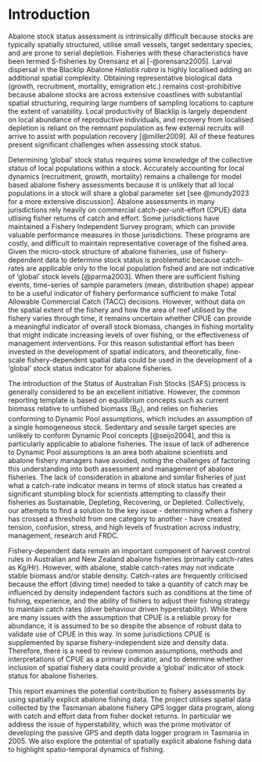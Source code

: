 # Introduction {#sec-intro .unnumbered}

Abalone stock status assessment is intrinsically difficult because stocks are typically spatially structured, utilise small vessels, target sedentary species, and are prone to serial depletion. Fisheries with these characteristics have been termed S-fisheries by Orensanz et al [-@orensanz2005]. Larval dispersal in the Blacklip Abalone *Haliotis rubra* is highly localised adding an additional spatial complexity. Obtaining representative biological data (growth, recruitment, mortality, emigration etc.) remains cost-prohibitive because abalone stocks are across extensive coastlines with substantial spatial structuring, requiring large numbers of sampling locations to capture the extent of variability. Local productivity of Blacklip is largely dependent on local abundance of reproductive individuals, and recovery from localised depletion is reliant on the remnant population as few external recruits will arrive to assist with population recovery [@miller2009]. All of these features present significant challenges when assessing stock status.

Determining 'global' stock status requires some knowledge of the collective status of local populations within a stock. Accurately accounting for local dynamics (recruitment, growth, mortality) remains a challenge for model based abalone fishery assessments because it is unlikely that all local populations in a stock will share a global parameter set [see @mundy2023 for a more extensive discussion]. Abalone assessments in many jurisdictions rely heavily on commercial catch-per-unit-effort (CPUE) data utlising fisher returns of catch and effort. Some jurisdictions have maintained a Fishery Independent Survey program, which can provide valuable performance measures in those jurisdictions. These programs are costly, and difficult to maintain representative coverage of the fished area. Given the micro-stock structure of abalone fisheries, use of fishery-dependent data to determine stock status is problematic because catch-rates are applicable only to the local population fished and are not indicative of 'global' stock levels [@parma2003]. When there are sufficient fishing events, time-series of sample parameters (mean, distribution shape) appear to be a useful indicator of fishery performance sufficient to make Total Allowable Commercial Catch (TACC) decisions. However, without data on the spatial extent of the fishery and how the area of reef utilised by the fishery varies through time, it remains uncertain whether CPUE can provide a meaningful indicator of overall stock biomass, changes in fishing mortality that might indicate increasing levels of over fishing, or the effectiveness of management interventions. For this reason substantial effort has been invested in the development of spatial indicators, and theoretically, fine-scale fishery-dependent spatial data could be used in the development of a 'global' stock status indicator for abalone fisheries.

The introduction of the Status of Australian Fish Stocks (SAFS) process is generally considered to be an excellent initiative. However, the common reporting template is based on equilibrium concepts such as current biomass relative to unfished biomass (B~0~), and relies on fisheries conforming to Dynamic Pool assumptions, which includes an assumption of a single homogeneous stock. Sedentary and sessile target species are unlikely to conform Dynamic Pool concepts [@seijo2004], and this is particularly applicable to abalone fisheries. The issue of lack of adherence to Dynamic Pool assumptions is an area both abalone scientists and abalone fishery managers have avoided, noting the challenges of factoring this understanding into both assessment and management of abalone fisheries. The lack of consideration in abalone and similar fisheries of just what a catch-rate indicator means in terms of stock status has created a significant stumbling block for scientists attempting to classify their fisheries as Sustainable, Depleting, Recovering, or Depleted. Collectively, our attempts to find a solution to the key issue - determining when a fishery has crossed a threshold from one category to another - have created tension, confusion, stress, and high levels of frustration across industry, management, research and FRDC.

Fishery-dependent data remain an important component of harvest control rules in Australian and New Zealand abalone fisheries (primarily catch-rates as Kg/Hr). However, with abalone, stable catch-rates may not indicate stable biomass and/or stable density. Catch-rates are frequently criticised because the effort (diving time) needed to take a quantity of catch may be influenced by density independent factors such as conditions at the time of fishing, experience, and the ability of fishers to adjust their fishing strategy to maintain catch rates (diver behaviour driven hyperstability). While there are many issues with the assumption that CPUE is a reliable proxy for abundance, it is assumed to be so despite the absence of robust data to validate use of CPUE in this way. In some jurisdictions CPUE is supplemented by sparse fishery-independent size and density data. Therefore, there is a  need to review common assumptions, methods and interpretations of CPUE as a primary indicator, and to determine whether inclusion of spatial fishery data could provide a 'global' indicator of stock status for abalone fisheries.

This report examines the potential contribution to fishery assessments by using spatially explicit abalone fishing data. The project utilises spatial data collected by the Tasmanian abalone fishery GPS logger data program, along with catch and effort data from fisher docket returns.  In particular we address the issue of hyperstability, which was the prime motivator of developing the passive GPS and depth data logger program in Tasmania in 2005. We also explore the potential of spatially explicit abalone fishing data to highlight spatio-temporal dynamics of fishing.
